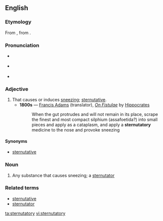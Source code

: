 {{was wotd|2008|February|10}}
==English==

===Etymology===
From {{etyl|la|en}} {{term|sternūtātōrius|lang=la}}, from {{term|sternuō||sneeze|lang=la}}.

===Pronunciation===
* {{a|RP}} {{IPA|/stɜːˈnjuː.təˌtɔːr.i/}}
* {{a|US}} {{IPA|/stɝːˈnuː.təˌtɔːr.i/}}
* {{audio|en-us-sternutatory.ogg|Audio (US)|lang=en}}

===Adjective===
{{en-adj}}

# That causes or induces [[sneeze|sneezing]]; [[sternutative]].
#* '''1800s''' — [[w:Francis Adams|Francis Adams]] (translator), ''[[s:On Fistulae|On Fistulae]]'' by [[w:Hippocrates|Hippocrates]]
#*: When the gut protrudes and will not remain in its place, scrape the finest and most compact silphium (assafoetida?) into small pieces and apply as a cataplasm, and apply a '''sternutatory''' medicine to the nose and provoke sneezing

====Synonyms====
* {{sense|that causes sneezing}} [[sternutative]]

===Noun===
{{en-noun|sternutatories}}

# Any substance that causes sneezing; a [[sternutator]]

===Related terms===
* [[sternutative]]
* [[sternutator]]

[[ta:sternutatory]]
[[vi:sternutatory]]